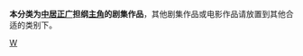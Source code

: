 {{noteTA
|G1 = JP Show
|G2 = Show
|G3 = Music
|G4 = Movie
}}

'''本分类为[[中居正广|中居正广]]担纲[[主角|主角]]的剧集作品'''，其他剧集作品或电影作品请放置到其他合适的类别下。

[[Category:中居正广|W]]